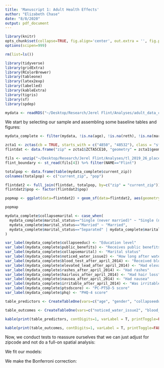 ```yaml
---
title: 'Manuscript 1: Adult Health Effects'
author: "Elizabeth Chase"
date: "8/8/2020"
output: pdf_document
---
```


```r
library(knitr)
opts_chunk$set(collapse=TRUE, fig.align='center', out.extra = '', fig.pos= "h", tidy=TRUE, tidy.opts=list(blank=TRUE, width.cutoff=40), warning=FALSE,message=FALSE)
options(scipen=999)

rm(list=ls())

library(tidyverse)
library(gridExtra)
library(RColorBrewer)
library(tableone)
library(latex2exp)
library(labelled)
library(kableExtra)
library(tigris)
library(sf)
library(spdep)

mydata <- readRDS("~/Desktop/Research/Jerel Flint/Analyses/adult_data_clean.rds")
```

We start by selecting our sample and assembling some baseline tables and figures:
```r
mydata_complete <- filter(mydata, !is.na(age), !is.na(reth), !is.na(marital_status), !is.na(educ_level), !is.na(public_benefits), !is.na(gender), !is.na(confidants2), !is.na(years_cityflint), !is.na(noticed_water_issue), !is.na(current_zip), !is.na(blood_test_after_april_2014), !is.na(blood_test_before_april_2014), !is.na(elevated_lead_before_april_2014), !is.na(elevated_lead_after_april_2014), !is.na(rashes_before_april_2014), !is.na(rashes_after_april_2014), !is.na(hairloss_before_april_2014), !is.na(hairloss_after_april_2014), !is.na(nausea_before_april_2014), !is.na(nausea_after_april_2014), !is.na(irritable_before_april_2014), !is.na(irritable_after_april_2014), !is.na(ptsdscore), !is.na(phq), gender != "Transgender Woman")

zcta1 <- zctas(cb = TRUE, starts_with = c("4850", "48532"), class = "sf") %>% filter(ZCTA5CE10 != "48509")
flintdat <- data.frame("zip" = zcta1$ZCTA5CE10, "geometry" = zcta1$geometry)

fils <- unzip("~/Desktop/Research/Jerel Flint/Analyses/tl_2019_26_place.zip")
flint_boundary <- st_read(fils[4]) %>% filter(NAME=="Flint")

totalpop <- data.frame(table(mydata_complete$current_zip))
colnames(totalpop) <- c("current_zip", "pop")

flintdat2 <- full_join(flintdat, totalpop, by=c("zip" = "current_zip")) 
flintdat2$pop <- factor(flintdat2$pop)

popmap <- ggplot(data=flintdat2) + geom_sf(data=flintdat2, aes(geometry = geometry, fill = pop), size=0, alpha = 0.6) + geom_sf(data=flint_boundary, aes(geometry=geometry), fill=NA) + geom_sf_label(aes(geometry = geometry, label = paste0(pop)), label.size = 0.02) + xlab(" ") + ylab(" ") + theme(rect = element_blank(), axis.ticks = element_blank(), axis.line=element_blank(),axis.text.x=element_blank(), axis.text.y=element_blank(), legend.position = "none") + ggtitle("Number of Respondents Per Zipcode") 

popmap

mydata_complete$collapsemarital <- case_when(
  mydata_complete$marital_status=="Single (never married)" ~ "Single (never married)",
  mydata_complete$marital_status=="Married" ~ "Married", 
  mydata_complete$marital_status=="Separated" | mydata_complete$marital_status=="Divorced" | mydata_complete$marital_status=="Widowed" ~ "Separated"
)

var_label(mydata_complete$collapseeduc) <- "Education level"
var_label(mydata_complete$public_benefits) <- "Receives public benefits"
var_label(mydata_complete$collapsemarital) <- "Marital status"
var_label(mydata_complete$noticed_water_issue2) <- "How long after water switch to notice water issue?"
var_label(mydata_complete$blood_test_after_april_2014) <- "Received blood lead test"
var_label(mydata_complete$elevated_lead_after_april_2014) <- "Had elevated lead"
var_label(mydata_complete$rashes_after_april_2014) <- "Had rashes"
var_label(mydata_complete$hairloss_after_april_2014) <- "Had hair loss"
var_label(mydata_complete$nausea_after_april_2014) <- "Had nausea"
var_label(mydata_complete$irritable_after_april_2014) <- "Was irritable"
var_label(mydata_complete$ptsdscore) <- "PC-PTSD-5 score"
var_label(mydata_complete$phq) <- "PHQ-4 score"

table_predictors <- CreateTableOne(vars=c("age", "gender", "collapseeduc", "public_benefits", "collapsemarital", "years_cityflint", "confidants2"), strata = "collapserace", data=mydata_complete, argsNormal = list(NULL), argsNonNormal = list(var.equal = TRUE))

table_outcomes <- CreateTableOne(vars=c("noticed_water_issue2", "blood_test_after_april_2014", "elevated_lead_after_april_2014", "rashes_after_april_2014", "hairloss_after_april_2014", "nausea_after_april_2014", "irritable_after_april_2014", "ptsdscore", "phq"), strata = "collapserace", data=mydata_complete, argsNormal = list(NULL), argsNonNormal = list(var.equal = TRUE))

kable(print(table_predictors, contDigits=1, varLabel = T, printToggle=FALSE), booktabs=T) %>% add_indent(c(5:9, 11:13, 15:17)) %>% kable_styling(position="center")

kable(print(table_outcomes, contDigits=1, varLabel = T, printToggle=FALSE), booktabs=T) %>% add_indent(c(3:11, 13:15, 17:19, 21:23, 25:27, 29:31, 33:35)) %>% kable_styling(position="center")
```

Now, we conduct tests to reassure ourselves that we can just adjust for zipcode and not do a full-on spatial analysis:

We fit our models:

We make the Bonferroni correction:

